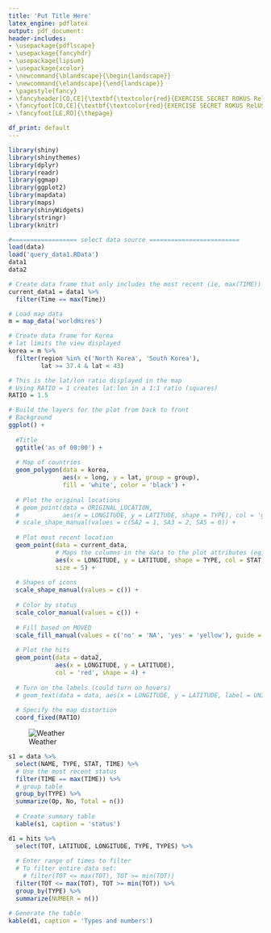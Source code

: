 ```yaml
---
title: 'Put Title Here'
latex_engine: pdflatex
output: pdf_document:
header-includes:
- \usepackage{pdflscape}
- \usepackage{fancyhdr}
- \usepackage{lipsum}
- \usepackage{xcolor}
- \newcommand{\blandscape}{\begin{landscape}}
- \newcommand{\elandscape}{\end{landscape}}
- \pagestyle{fancy}
- \fancyheader[CO,CE]{\textbf{\textcolor{red}{EXERCISE SECRET ROKUS RelUS ROK}}}
- \fancyfoot[CO,CE]{\textbf{\textcolor{red}{EXERCISE SECRET ROKUS RelUS ROK}}}
- \fancyfoot[LE,RO]{\thepage}

df_print: default
---
```


```r
library(shiny)
library(shinythemes)
library(dplyr)
library(readr)
library(ggmap)
library(ggplot2)
library(mapdata)
library(maps)
library(shinyWidgets)
library(stringr)
library(knitr)

#================== select data source =========================
load(data)
load('query_data1.RData')
data1
data2

# Create data frame that only includes the most recent (ie, max(TIME)) location
current_data1 = data1 %>%
  filter(Time == max(Time))
```

\newpage
<!-- Creates a data structure for the map points -->
```r

# Load map data
m = map_data('worldHires')

# Create data frame for Korea
# lat limits the view displayed
korea = m %>%
  filter(region %in% c('North Korea', 'South Korea'),
         lat >= 37.4 & lat < 43)

# This is the lat/lon ratio displayed in the map
# Using RATIO = 1 creates lat:lon in a 1:1 ratio (squares)
RATIO = 1.5
```

<!-- Plot -->
```r

# Build the layers for the plot from back to front
# Background
ggplot() +
  
  #Title
  ggtitle('as of 00:00') +
  
  # Map of countries
  geom_polygon(data = korea,
               aes(x = long, y = lat, group = group),
               fill = 'white', color = 'black') +
  
  # Plot the original locations
  # geom_point(data = ORIGINAL_LOCATION,
  #            aes(x = LONGITUDE, y = LATITUDE, shape = TYPE), col = 'gray', alpha = '0.05', size = 5) +
  # scale_shape_manual(values = c(SA2 = 1, SA3 = 2, SA5 = 0)) +
  
  # Plot most recent location
  geom_point(data = current_data,
             # Maps the columns in the data to the plot attributes (eg, fill is determined by the 'MOVED' column)
             aes(x = LONGITUDE, y = LATITUDE, shape = TYPE, col = STAT, fill = MOVED),
             size = 5) +
  
  # Shapes of icons
  scale_shape_manual(values = c()) +
  
  # Color by status
  scale_color_manual(values = c()) +
  
  # Fill based on MOVED
  scale_fill_manual(values = c('no' = 'NA', 'yes' = 'yellow'), guide = F) +
  
  # Plot the hits
  geom_point(data = data2,
             aes(x = LONGITUDE, y = LATITUDE),
             col = 'red', shape = 4) +
  
  # Turn on the labels (could turn on hovers)
  # geom_text(data = data, aes(x = LONGITUDE, y = LATITUDE, label = UNITNAME), size = 3, hjust = 0) +
  
  # Specify the map distortion
  coord_fixed(RATIO)
```


\newpage
<!-- Creates a figure with a label that loads the weather image -->
![Weather](weather.png)

<!-- Creates a summary table for types and hits -->
```r

s1 = data %>%
  select(NAME, TYPE, STAT, TIME) %>%
  # Use the most recent status
  filter(TIME == max(TIME)) %>%
  # group table
  group_by(TYPE) %>%
  summarize(Op, No, Total = n())
  
  # Create summary table
  kable(s1, caption = 'status')
```
  
<!-- Generates a table with weapon expenditure by system -->
```r

d1 = hits %>%
  select(TOT, LATITUDE, LONGITUDE, TYPE, TYPES) %>%
  
  # Enter range of times to filter
  # To filter entire data set:
    # filter(TOT <= max(TOT), TOT >= min(TOT))
  filter(TOT <= max(TOT), TOT >= min(TOT)) %>%
  group_by(TYPE) %>%
  summarize(NUMBER = n())

# Generate the table
kable(d1, caption = 'Types and numbers')
```